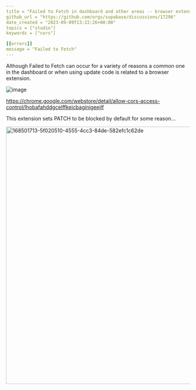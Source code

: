 ```yaml
---
title = "Failed to Fetch in dashboard and other areas -- browser extension"
github_url = "https://github.com/orgs/supabase/discussions/17296"
date_created = "2023-09-09T13:22:26+00:00"
topics = ["studio"]
keywords = ["cors"]

[[errors]]
message = "Failed to Fetch"
---
```


Although Failed to Fetch can occur for a variety of reasons a common one in the dashboard or when using update code is related to a browser extension.

![image](/docs/img/troubleshooting/7fe991ac-40ea-4628-a5e3-181d706225ea.png)

https://chrome.google.com/webstore/detail/allow-cors-access-control/lhobafahddgcelffkeicbaginigeejlf

This extension sets PATCH to be blocked by default for some reason...

<img
  width="704"
  alt="168501713-5f020510-4555-4cc3-84de-582efc1c62de"
  src="https://github.com/supabase/supabase/assets/54564956/c61b9292-2954-4c68-8129-995941f36210"
/>
